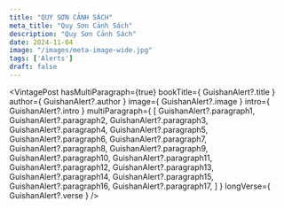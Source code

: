 ```yaml
---
title: "QUY SƠN CẢNH SÁCH"
meta_title: "Quy Sơn Cảnh Sách"
description: "Quy Sơn Cảnh Sách"
date: 2024-11-04
image: "/images/meta-image-wide.jpg"
tags: ['Alerts']
draft: false
---
```



<div style="width: 50%; margin: auto">
  <Youtube client:load id={GuishanAlert?.youtubeId} title={GuishanAlert?.title} />
</div>

<VintagePost
  hasMultiParagraph={true}
  bookTitle={ GuishanAlert?.title }
  author={ GuishanAlert?.author }
  image={ GuishanAlert?.image }
  intro={ GuishanAlert?.intro }
  multiParagraph={
    [
      GuishanAlert?.paragraph1,
      GuishanAlert?.paragraph2,
      GuishanAlert?.paragraph3,
      GuishanAlert?.paragraph4,
      GuishanAlert?.paragraph5,
      GuishanAlert?.paragraph6,
      GuishanAlert?.paragraph7,
      GuishanAlert?.paragraph8,
      GuishanAlert?.paragraph9,
      GuishanAlert?.paragraph10,
      GuishanAlert?.paragraph11,
      GuishanAlert?.paragraph12,
      GuishanAlert?.paragraph13,
      GuishanAlert?.paragraph14,
      GuishanAlert?.paragraph15,
      GuishanAlert?.paragraph16,
      GuishanAlert?.paragraph17,
    ]
  }
  longVerse={ GuishanAlert?.verse }
/>
